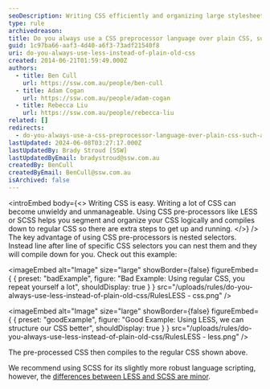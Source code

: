 ```yaml
---
seoDescription: Writing CSS efficiently and organizing large stylesheets becomes manageable with CSS pre-processors like LESS or SCSS.
type: rule
archivedreason:
title: Do you always use a CSS preprocessor language over plain CSS, such as LESS or SCSS?
guid: 1c97ba66-aaf3-4d40-a6f3-73adf21540f8
uri: do-you-always-use-less-instead-of-plain-old-css
created: 2014-06-21T01:59:49.000Z
authors:
  - title: Ben Cull
    url: https://ssw.com.au/people/ben-cull
  - title: Adam Cogan
    url: https://ssw.com.au/people/adam-cogan
  - title: Rebecca Liu
    url: https://ssw.com.au/people/rebecca-liu
related: []
redirects:
  - do-you-always-use-a-css-preprocessor-language-over-plain-css-such-as-less-or-scss
lastUpdated: 2024-06-08T03:27:17.000Z
lastUpdatedBy: Brady Stroud [SSW]
lastUpdatedByEmail: bradystroud@ssw.com.au
createdBy: BenCull
createdByEmail: BenCull@ssw.com.au
isArchived: false
---
```


<introEmbed
  body={<>
Writing CSS is easy. Writing a lot of CSS can become unwieldy and unmanageable. Using CSS pre-processors like LESS or SCSS helps you segment and organize your CSS logically and compiles down to regular CSS so there are extra steps to get up and running.
  </>}
/>
The key advantage of using CSS pre-processors is nested selectors. Instead line after line of specific CSS selectors you can nest them and they will compile down for you. Check out this example:

<imageEmbed
  alt="Image"
  size="large"
  showBorder={false}
  figureEmbed={ {
    preset: "badExample",
    figure: "Bad Example: Using regular CSS, you repeat yourself a lot",
    shouldDisplay: true
  } }
  src="/uploads/rules/do-you-always-use-less-instead-of-plain-old-css/RulesLESS - css.png"
/>

<imageEmbed
  alt="Image"
  size="large"
  showBorder={false}
  figureEmbed={ {
    preset: "goodExample",
    figure: "Good Example: Using LESS, we can structure our CSS better",
    shouldDisplay: true
  } }
  src="/uploads/rules/do-you-always-use-less-instead-of-plain-old-css/RulesLESS - less.png"
/>

The pre-processed CSS then compiles to the regular CSS shown above.

We recommend using SCSS for its slightly more robust language scripting, however, the [differences between LESS and SCSS are minor](https://css-tricks.com/sass-vs-less/).
